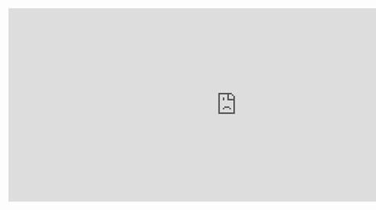 <iframe src="https://h5p.org/h5p/embed/556177" width="907" height="386" frameborder="0" allowfullscreen="allowfullscreen"></iframe><script src="https://h5p.org/sites/all/modules/h5p/library/js/h5p-resizer.js" charset="UTF-8"></script>
